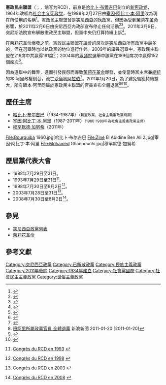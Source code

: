 {{NoteTA
|G1=Country
|1=zh-cn:突尼斯; zh-tw:突尼西亞; zh-sg:突尼斯; zh-hk:突尼斯;
|2=zh-cn:本·阿里; zh-tw:班·阿里; zh-hk:本·阿里;
}}
{{Infobox political party
|name = 憲政民主聯盟
|native_name = التجمع  الدستوري الديمقراطي
|colorcode = red
|logo = [[File:RCDlogo.jpg|180px]]
|前身=[[社会主义宪政党|社会主义宪政党]]
|founder = [[宰因·阿比丁·本·阿里|宰因·阿比丁·本·阿里]]
|foundation =  1988年2月27日
|dissolution = 2011年3月9日<small>（法院勒令解散）</small>
|membership = 
|international = [[社會黨國際|社會黨國際]]<small>（2011年被开除）</small>
|european =
|youth_wing = 
|colours = [[紅色|紅色]]
|headquarters = [[突尼斯_(城市)|突尼斯]]
|ideology = [[突尼斯民族主义|突尼斯民族主义]]<br>[[布尔吉巴主义|布尔吉巴主义]]<br>[[世俗主義|世俗主義]]<br>[[威权主义|威权主义]]
|position = [[大帐篷|大帐篷]]
|country=突尼斯
}}
'''憲政民主聯盟'''（{{lang-ar|التجمع  الدستوري الديمقراطي}}；{{lang-fr|Rassemblement Constitutionnel Démocratique}}，缩写为RCD），前身是[[哈比卜·布爾吉巴|哈比卜·布爾吉巴]]創立的[[新宪政党|新宪政党]]，1964年改組為[[社会主义宪政党|社会主义宪政党]]，在1988年2月27日由[[宰因·阿比丁·本·阿里|宰因·阿比丁·本·阿里]]改為現在所使用的名稱<ref>{{cite web |title=Tunisia: Politics, Government and Taxation |first= |last= |url=http://www.nationsencyclopedia.com/economies/Africa/Tunisia-POLITICS-GOVERNMENT-AND-TAXATION.html |publisher=Encyclopedia of Nations |year=2010 |accessdate=13 December 20010 |archive-date=2020-07-24 |archive-url=https://web.archive.org/web/20200724110739/https://www.nationsencyclopedia.com/economies/Africa/Tunisia-POLITICS-GOVERNMENT-AND-TAXATION.html |dead-url=no }}</ref>。憲政民主聯盟曾是[[突尼西亞|突尼西亞]]的[[執政黨|執政黨]]，但因為受到[[茉莉花革命|茉莉花革命]]影響，於2011年2月6日由突尼西亞內政部宣布停止任何活動<ref>{{cite web|title=Minister of Interior Suspends the RCD party awaiting its dissolution (in Arabic)|first=|last=|url=http://www.tap.info.tn/ar/index.php?option=com_content&task=view&id=34993&Itemid=67|author=[[Tunis_Afrique_Presse|Tunis Afrique Presse]]|date=2011-02-07|accessdate=2011-02-07|deadurl=yes|archiveurl=https://web.archive.org/web/20110210203446/http://www.tap.info.tn/ar/index.php?option=com_content&task=view&id=34993&Itemid=67|archivedate=2011年2月10日}}</ref><ref>{{cite web |title=Tunisia suspends Ben Ali's RCD party |first= |last= |url=http://www.bbc.co.uk/news/world-africa-12378006 |publisher=[[BBC|BBC]] |date=2011-02-07 |accessdate=2011-02-07 |archive-date=2020-11-23 |archive-url=https://web.archive.org/web/20201123194916/https://www.bbc.co.uk/news/world-africa-12378006 |dead-url=no }}</ref>。2011年3月9日，突尼斯法院宣布解散憲政民主聯盟，但黨中央仍打算持續上訴<ref>{{cite news |title=Tunisia dissolves Ben Ali party |author=[[Al-Jazeera_English|Al-Jazeera English]] |url=http://english.aljazeera.net/news/africa/2011/03/20113985941974579.html |newspaper= |date=2011-03-09 |accessdate=2011-03-09 |archive-date=2011-09-30 |archive-url=https://web.archive.org/web/20110930125313/http://english.aljazeera.net/news/africa/2011/03/20113985941974579.html |dead-url=no }}</ref>。

在茉莉花革命爆發之前，憲政民主聯盟在[[議會|議會]]的席次是突尼西亞所有政黨中最多的，但在選舉時也以執政黨的地位進行作弊。2009年的議員選舉中，憲政民主聯盟在216席中共贏得161席<ref>{{cite web |title=Final Results of Presidential and Legislative Elections |first= |last= |url=http://www.elections2009.tn/en/index.php?option=com_content&task=view&id=150&Itemid=1 |publisher=Presidential and Legislative Elections in Tunisia |date=2009-10-26 |accessdate=2010-12-12 }}{{dead link|date=2017年12月 |bot=InternetArchiveBot |fix-attempted=yes }}</ref>；2004年的[[眾議院|眾議院]]選舉中該黨在189個席次中贏得152個席次<ref>{{cite web |title=Election News |first= |last= |url=http://www.tunisiaonline.com/elections2004/nouvelles/251004-2.html |publisher=Tunisia Online |date=2009-10-24 |accessdate=2010-12-13 |deadurl=yes |archiveurl=https://web.archive.org/web/20090105204235/http://www.tunisiaonline.com/elections2004/nouvelles/251004-2.html |archivedate=2009年1月5日 }}</ref>。

因為選舉中的舞弊，進而引發民怨而導致[[茉莉花革命|茉莉花革命]]爆發，並使當時黨主席兼[[突尼斯總統|總統]]的本·阿里政權倒台，流亡[[沙烏地阿拉伯|沙烏地阿拉伯]]<ref>{{Cite web |url=http://www.euronews.net/2011/01/13/empathy-for-tunisian-discontent-in-france |title=存档副本 |access-date=2011-02-10 |archive-date=2011-03-18 |archive-url=https://web.archive.org/web/20110318123331/http://www.euronews.net/2011/01/13/empathy-for-tunisian-discontent-in-france/ |dead-url=no }}</ref>。2011年1月20日，為了避免騷亂持續擴大，所有跟本·阿里同屬於憲政民主聯盟的官員宣布全體退黨<ref>[http://news.sina.com.tw/article/20110120/4134309.html 班阿里所屬政黨官員 全體退黨]{{dead link|date=2017年12月 |bot=InternetArchiveBot |fix-attempted=yes }} 新浪新聞 2011-01-20 [2011-01-20]</ref><ref>{{Cite web |url=http://www.taz.de/1/politik/afrika/artikel/1/ben-alis-partei-ohne-politbuero/ |title=Regierungsbildung in Tunesien: Ben Alis Partei ohne Politbüro - taz.de<!-- Bot generated title --> |access-date=2011-02-10 |archive-date=2011-01-27 |archive-url=https://web.archive.org/web/20110127024439/http://taz.de/1/politik/afrika/artikel/1/ben-alis-partei-ohne-politbuero/ |dead-url=no }}</ref><ref>{{Cite web |url=http://www.upi.com/Top_News/World-News/2011/01/20/8-Tunisian-leaders-quit-ruling-party/UPI-57211295546906/ |title=存档副本 |access-date=2011-02-10 |archive-date=2020-10-31 |archive-url=https://web.archive.org/web/20201031015223/https://www.upi.com/Top_News/World-News/2011/01/20/8-Tunisian-leaders-quit-ruling-party/UPI-57211295546906/ |dead-url=no }}</ref>。

== 歷任主席 ==
* [[哈比卜·布尔吉巴|哈比卜·布尔吉巴]]（1934-1987年）<small>（新憲政黨、社會主義憲政黨時期）</small>
* [[宰因·阿比丁·本·阿里|宰因·阿比丁·本·阿里]]（1987-2011年）<small>（1986-1988年為社會主義憲政黨主席）</small>
* [[穆罕默德·加努希|穆罕默德·加努希]]（2011年）
<gallery>
File:Bourguiba 1960.jpg|哈比卜·布尔吉巴
File:Zine El Abidine Ben Ali 2.jpg|宰因·阿比丁·本·阿里
File:Mohamed Ghannouchi.jpg|穆罕默德·加努希
</gallery>

== 歷屆黨代表大會 ==
{{double image|right|Tunisie Siège du RCD.jpg|150|RCD Tunis City.JPG|190|憲政民主聯盟總部的外觀}}
* 1988年7月29日至31日。
* 1993年7月29日至31日<ref>{{fr}} [http://www.rcd.tn/congres/perseverance.html Congrès du RCD en 1993] {{Wayback|url=http://www.rcd.tn/congres/perseverance.html |date=20190502105759 }}</ref>。
* 1998年7月30日至8月2日<ref>{{fr}} [http://www.rcd.tn/Cong_Excel/index.html Congrès du RCD en 1998] {{Wayback|url=http://www.rcd.tn/Cong_Excel/index.html |date=20190502162617 }}</ref>。
* 2003年7月28日至31日<ref>{{fr}} [http://www.rcd.tn/congres/ambition/index.html Congrès du RCD en 2003] {{Wayback|url=http://www.rcd.tn/congres/ambition/index.html |date=20190502140731 }}</ref>。
* 2008年7月30日至8月2日<ref>{{ar}} [http://www.rcd.tn/defi/index.html Congrès du RCD en 2008] {{Wayback|url=http://www.rcd.tn/defi/index.html |date=20190502152127 }}</ref>。

== 參見 ==
* [[突尼西亞政黨列表|突尼西亞政黨列表]]
* [[茉莉花革命|茉莉花革命]]

== 參考文獻 ==
{{reflist|2}}

{{2010－2011年阿拉伯世界的反政府示威|state=collapsed}}
{{突尼斯政黨}}

[[Category:突尼西亞政黨|Category:突尼西亞政黨]]
[[Category:已解散政黨|Category:已解散政黨]]
[[Category:民族主義政黨|Category:民族主義政黨]]
[[Category:2011年廢除|Category:2011年廢除]]
[[Category:1934年建立|Category:1934年建立]]
[[Category:社會黨國際|Category:社會黨國際]]
[[Category:社會民主主義政黨|Category:社會民主主義政黨]]
[[Category:世俗主義政黨|Category:世俗主義政黨]]